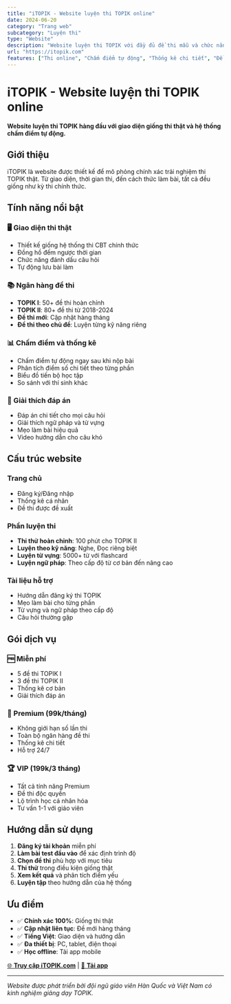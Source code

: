 ```yaml
---
title: "iTOPIK - Website luyện thi TOPIK online"
date: 2024-06-20
category: "Trang web"
subcategory: "Luyện thi"
type: "Website"
description: "Website luyện thi TOPIK với đầy đủ đề thi mẫu và chức năng thi thật"
url: "https://itopik.com"
features: ["Thi online", "Chấm điểm tự động", "Thống kê chi tiết", "Đề thi mới nhất"]
---
```


# iTOPIK - Website luyện thi TOPIK online

**Website luyện thi TOPIK hàng đầu với giao diện giống thi thật và hệ thống chấm điểm tự động.**

## Giới thiệu

iTOPIK là website được thiết kế để mô phỏng chính xác trải nghiệm thi TOPIK thật. Từ giao diện, thời gian thi, đến cách thức làm bài, tất cả đều giống như kỳ thi chính thức.

## Tính năng nổi bật

### 🖥️ Giao diện thi thật
- Thiết kế giống hệ thống thi CBT chính thức
- Đồng hồ đếm ngược thời gian
- Chức năng đánh dấu câu hỏi
- Tự động lưu bài làm

### 📚 Ngân hàng đề thi
- **TOPIK I**: 50+ đề thi hoàn chỉnh
- **TOPIK II**: 80+ đề thi từ 2018-2024
- **Đề thi mới**: Cập nhật hàng tháng
- **Đề thi theo chủ đề**: Luyện từng kỹ năng riêng

### 📊 Chấm điểm và thống kê
- Chấm điểm tự động ngay sau khi nộp bài
- Phân tích điểm số chi tiết theo từng phần
- Biểu đồ tiến bộ học tập
- So sánh với thí sinh khác

### 📖 Giải thích đáp án
- Đáp án chi tiết cho mọi câu hỏi
- Giải thích ngữ pháp và từ vựng
- Mẹo làm bài hiệu quả
- Video hướng dẫn cho câu khó

## Cấu trúc website

### Trang chủ
- Đăng ký/Đăng nhập
- Thống kê cá nhân
- Đề thi được đề xuất

### Phần luyện thi
- **Thi thử hoàn chỉnh**: 100 phút cho TOPIK II
- **Luyện theo kỹ năng**: Nghe, Đọc riêng biệt
- **Luyện từ vựng**: 5000+ từ với flashcard
- **Luyện ngữ pháp**: Theo cấp độ từ cơ bản đến nâng cao

### Tài liệu hỗ trợ
- Hướng dẫn đăng ký thi TOPIK
- Mẹo làm bài cho từng phần
- Từ vựng và ngữ pháp theo cấp độ
- Câu hỏi thường gặp

## Gói dịch vụ

### 🆓 Miễn phí
- 5 đề thi TOPIK I
- 3 đề thi TOPIK II
- Thống kê cơ bản
- Giải thích đáp án

### 💎 Premium (99k/tháng)
- Không giới hạn số lần thi
- Toàn bộ ngân hàng đề thi
- Thống kê chi tiết
- Hỗ trợ 24/7

### 🏆 VIP (199k/3 tháng)
- Tất cả tính năng Premium
- Đề thi độc quyền
- Lộ trình học cá nhân hóa
- Tư vấn 1-1 với giáo viên

## Hướng dẫn sử dụng

1. **Đăng ký tài khoản** miễn phí
2. **Làm bài test đầu vào** để xác định trình độ
3. **Chọn đề thi** phù hợp với mục tiêu
4. **Thi thử** trong điều kiện giống thật
5. **Xem kết quả** và phân tích điểm yếu
6. **Luyện tập** theo hướng dẫn của hệ thống

## Ưu điểm

- ✅ **Chính xác 100%**: Giống thi thật
- ✅ **Cập nhật liên tục**: Đề mới hàng tháng  
- ✅ **Tiếng Việt**: Giao diện và hướng dẫn
- ✅ **Đa thiết bị**: PC, tablet, điện thoại
- ✅ **Học offline**: Tải app mobile

[🌐 **Truy cập iTOPIK.com**](https://itopik.com) | [📱 **Tải app**](#)

---

*Website được phát triển bởi đội ngũ giáo viên Hàn Quốc và Việt Nam có kinh nghiệm giảng dạy TOPIK.*
